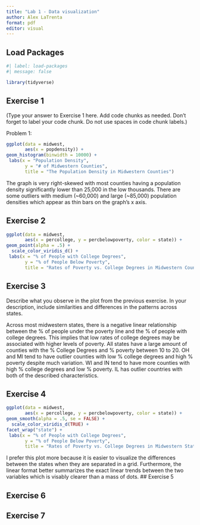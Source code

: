 ```yaml
---
title: "Lab 1 - Data visualization"
author: Alex LaTrenta
format: pdf
editor: visual
---
```


## Load Packages

```r
#| label: load-packages
#| message: false

library(tidyverse)
```

## Exercise 1

(Type your answer to Exercise 1 here. Add code chunks as needed. Don't forget to label your code chunk. Do not use spaces in code chunk labels.)

Problem 1:

```r

ggplot(data = midwest,
       aes(x = popdensity)) +
geom_histogram(binwidth = 10000) +
 labs(x = "Population Density", 
       y = "# of Midwestern Counties", 
       title = "The Population Density in Midwestern Counties")

```

The graph is very right-skewed with most counties having a population density significantly lower than 25,000 in the low thousands. There are some outliers with medium (~60,000) and large (~85,000) population densities which appear as thin bars on the graph's x axis. 

## Exercise 2

```r
ggplot(data = midwest,
       aes(x = percollege, y = percbelowpoverty, color = state)) +
geom_point(alpha = .5) +
  scale_color_viridis_d() +
 labs(x = "% of People with College Degrees", 
       y = "% of People Below Poverty", 
       title = "Rates of Poverty vs. College Degrees in Midwestern Counties")
```


## Exercise 3

Describe what you observe in the plot from the previous exercise. In your description, include similarities and differences in the patterns across states.

Across most midwestern states, there is a negative linear relationship between the % of people under the poverty line and the % of people with college degrees. This implies that low rates of college degrees may be associated with higher levels of poverty. All states have a large amount of counties with the % College Degrees and % poverty between 10 to 20. OH and MI tend to have outlier counties with low % college degrees and high % poverty despite much variation. WI and IN tend to have more counties with high % college degrees and low % poverty. IL has outlier countries with both of the described characteristics. 


## Exercise 4
```r
ggplot(data = midwest,
       aes(x = percollege, y = percbelowpoverty, color = state)) +
geom_smooth(alpha = .5, se = FALSE) +
  scale_color_viridis_d(TRUE) +
facet_wrap("state") +
 labs(x = "% of People with College Degrees", 
       y = "% of People Below Poverty", 
       title = "Rates of Poverty vs. College Degrees in Midwestern States")
```
I prefer this plot more because it is easier to visualize the differences between the states when they are separated in a grid. Furthermore, the linear format better summarizes the exact linear trends between the two variables which is visably clearer than a mass of dots. 
## Exercise 5

## Exercise 6

## Exercise 7
